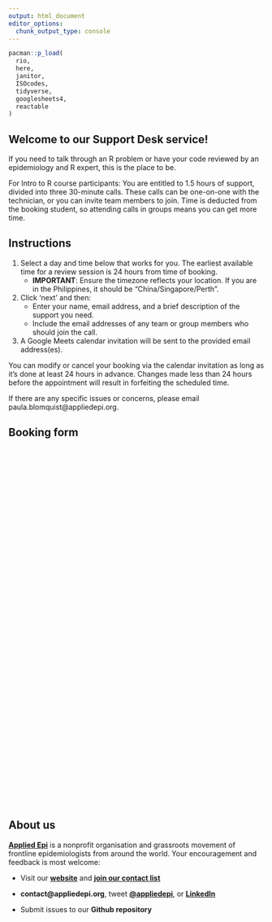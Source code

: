 ```yaml
---
output: html_document
editor_options: 
  chunk_output_type: console
---
```


```r
pacman::p_load(
  rio,
  here,
  janitor,
  ISOcodes,
  tidyverse,
  googlesheets4,
  reactable
)
```

## Welcome to our Support Desk service!

If you need to talk through an R problem or have your code reviewed by an epidemiology and R expert, this is the place to be. 

For Intro to R course participants: You are entitled to 1.5 hours of support, divided into three 30-minute calls. These calls can be one-on-one with the technician, or you can invite team members to join. Time is deducted from the booking student, so attending calls in groups means you can get more time.

## Instructions

1) Select a day and time below that works for you. The earliest available time for a review session is 24 hours from time of booking.  
    * **IMPORTANT**: Ensure the timezone reflects your location. If you are in the Philippines, it should be  "China/Singapore/Perth". 
2) Click 'next' and then:
    * Enter your name, email address, and a brief description of the support you need.
    * Include the email addresses of any team or group members who should join the call.
3) A Google Meets calendar invitation will be sent to the provided email address(es).

You can modify or cancel your booking via the calendar invitation as long as it’s done at least 24 hours in advance. Changes made less than 24 hours before the appointment will result in forfeiting the scheduled time.

If there are any specific issues or concerns, please email paula.blomquist@appliedepi.org. 

## Booking form

```{=html}

<!-- Calendly inline widget begin -->
<div class="calendly-inline-widget" data-url="https://calendly.com/support-desk-test/code-review-any-available-instructor?hide_event_type_details=1&hide_gdpr_banner=1" style="min-width:320px;height:700px;"></div>
<script type="text/javascript" src="https://assets.calendly.com/assets/external/widget.js" async></script>
<!-- Calendly inline widget end -->
```


## About us

[**Applied Epi**](https://www.appliedepi.org/) is a nonprofit organisation and grassroots movement of frontline epidemiologists from around the world. Your encouragement and feedback is most welcome:

-   Visit our [**website**](https://www.appliedepi.org/) and [**join our contact list**](https://docs.google.com/forms/d/e/1FAIpQLSdtk7Mg32lYQ3ucbIM-kIwIRxgRwDfG5TJHsVAbFjQ1i6fwiw/viewform?usp=send_form)

-   **contact\@appliedepi.org**, tweet [**\@appliedepi**](https://x.com/appliedepi), or [**LinkedIn**](https://www.linkedin.com/company/appliedepi/?originalSubdomain=it)

-   Submit issues to our **Github repository**